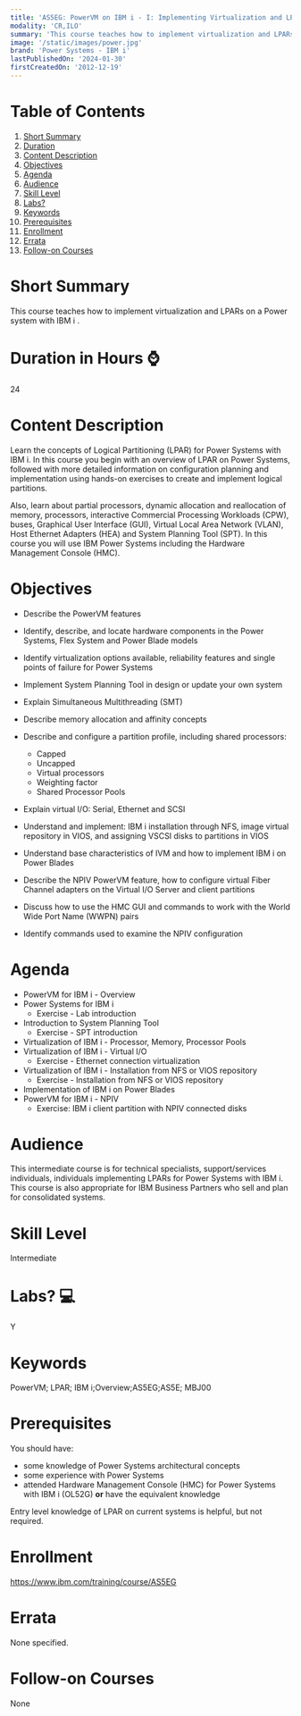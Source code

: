 ```yaml
---
title: 'AS5EG: PowerVM on IBM i - I: Implementing Virtualization and LPAR'
modality: 'CR,ILO'
summary: 'This course teaches how to implement virtualization and LPARs on a Power system with IBM i .'
image: '/static/images/power.jpg'
brand: 'Power Systems - IBM i'
lastPublishedOn: '2024-01-30'
firstCreatedOn: '2012-12-19'
---
```

# Table of Contents
1.  [Short Summary](#short-summary)
2.  [Duration](#duration-in-hours-)
3.  [Content Description](#content-description)
4.  [Objectives](#objectives)
5.  [Agenda](#agenda)
6.  [Audience](#audience)
7.  [Skill Level](#skill-level)
8.  [Labs?](#labs-)
9.  [Keywords](#keywords)
10. [Prerequisites](#prerequisites)
11. [Enrollment](#enrollment)
12. [Errata](#errata)
13. [Follow-on Courses](#follow-on-courses)

# Short Summary
This course teaches how to implement virtualization and LPARs on a Power system with IBM i .

# Duration in Hours ⌚
24

# Content Description
Learn the concepts of Logical Partitioning (LPAR) for Power Systems with IBM i. In this course you begin with an overview of LPAR on Power Systems, followed with more detailed information on configuration planning and implementation using hands-on exercises to create and implement logical partitions.


Also, learn about partial processors, dynamic allocation and reallocation of memory, processors, interactive Commercial Processing Workloads (CPW), buses, Graphical User Interface (GUI), Virtual Local Area Network (VLAN), Host Ethernet Adapters (HEA) and System Planning Tool (SPT). In this course you will use IBM Power Systems including the Hardware Management Console (HMC).



# Objectives
* Describe the PowerVM features
* Identify, describe, and locate hardware components in the Power Systems, Flex System and Power Blade models
* Identify virtualization options available, reliability features and single points of failure for Power Systems
* Implement System Planning Tool in design or update your own system
* Explain Simultaneous Multithreading (SMT)
* Describe memory allocation and affinity concepts
* Describe and configure a partition profile, including shared processors:
	+ Capped
	+ Uncapped
	+ Virtual processors
	+ Weighting factor
	+ Shared Processor Pools


* Explain virtual I/O: Serial, Ethernet and SCSI
* Understand and implement: IBM i installation through NFS, image virtual repository in VIOS, and assigning VSCSI disks to partitions in VIOS
* Understand base characteristics of IVM and how to implement IBM i on Power Blades
* Describe the NPIV PowerVM feature, how to configure virtual Fiber Channel adapters on the Virtual I/O Server and client partitions
* Discuss how to use the HMC GUI and commands to work with the World Wide Port Name (WWPN) pairs
* Identify commands used to examine the NPIV configuration


# Agenda
* PowerVM for IBM i - Overview
* Power Systems for IBM i
	+ Exercise - Lab introduction
* Introduction to System Planning Tool
	+ Exercise - SPT introduction
* Virtualization of IBM i - Processor, Memory, Processor Pools
* Virtualization of IBM i - Virtual I/O
	+ Exercise - Ethernet connection virtualization
* Virtualization of IBM i - Installation from NFS or VIOS repository
	+ Exercise - Installation from NFS or VIOS repository
* Implementation of IBM i on Power Blades
* PowerVM for IBM i - NPIV
	+ Exercise: IBM i client partition with NPIV connected disks


# Audience
This intermediate course is for technical specialists, support/services individuals, individuals implementing LPARs for Power Systems with IBM i. This course is also appropriate for IBM Business Partners who sell and plan for consolidated systems.



# Skill Level
Intermediate

# Labs? 💻
Y

# Keywords
PowerVM; LPAR; IBM i;Overview;AS5EG;AS5E; MBJ00

# Prerequisites
You should have:


* some knowledge of Power Systems architectural concepts
* some experience with Power Systems
* attended Hardware Management Console (HMC) for Power Systems with IBM i (OL52G) **or** have the equivalent knowledge


Entry level knowledge of LPAR on current systems is helpful, but not required.



# Enrollment
https://www.ibm.com/training/course/AS5EG

# Errata
None specified.

# Follow-on Courses
None

